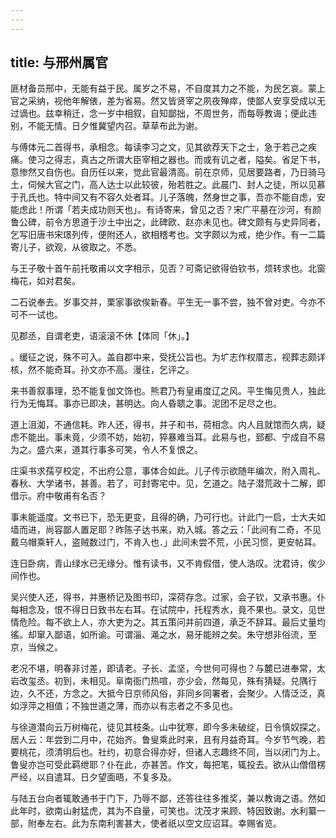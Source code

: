 ```yaml
---
---
---
```

title: 与邢州属官
---



匪材备员邢中，无能有益于民。属岁之不易，不自度其力之不能，为民乞哀。蒙上官之采纳，视他年解俵，差为省易。然又皆贤宰之夙夜殚瘁，使鄙人安享受成以无过谪也。兹幸稍迁，念一岁中相叙，自知鄙拙，不周世务，而每辱教诲；便此违别，不能无情。日夕惟冀望内召。草草布此为谢。

与傅体元二首得书，承相念。每读李习之文，见其欲荐天下之士，急于若己之疾痛。使习之得志，真古之所谓大臣宰相之器也。而或有讥之者，隘矣。省足下书，意惨然又自伤也。自历任以来，觉此官最清高。前在京师，见居要路者，乃日骑马土，伺候大官之门，高人达士以此较彼，殆若胜之。此晨门、封人之徒，所以见慕于孔氏也。特中间又有不容久处者耳。儿子落魄，然身世之事，吾亦不能自虑，安能虑此！所谓「若夫成功则天也」。有诗寄来，曾见之否？宋广平墓在沙河，有颜鲁公碑，前令方思道于沙土中出之，此碑欧、赵亦未见也。碑文颇有与史异同者，乞写旧唐书宋璟列传，便附还人，欲相稽考也。文字颇以为戒，绝少作。有一二篇寄儿子，欲观，从彼取之。不悉。

与王子敬十首午前托敬甫以文字相示，见否？可斋记欲得伯钦书，烦转求也。北窗梅花，如对君矣。

二石说奉去。岁事交并，栗家事欲俟新春。平生无一事不尝，独不曾对吏。今亦不可不一试也。

见郡丞，自谓老吏，语滚滚不休【体同「休」。】

。缓征之说，殊不可入。盖自郡中来，受抚公旨也。为圹志作权厝志，视葬志颇详核，然不能奇耳。孙文亦不高。漫往，乞评之。

来书善叙事理，恐不能复伽文饰也。熊君乃有皇甫度辽之风。平生悔见贵人，独此行为无悔耳。事亦已即决，甚明达。向人昏聩之事。泥团不足尽之也。

道上沮洳，不通信耗。昨人还，得书，并子和书，荷相念。内人且就馆而久病，疑虑不能出。事未竟，少须不妨，始初，猝暴难当耳。此易与也，郅都、宁成自不易为之。盛六来，道其行事多可笑，令人不复恨之。

庄渠书求孺亨校定，不出府公意，事体合如此。儿子传示欲随年编次，附入周礼、春秋、大学诸书，甚善。若了，可封寄宅中。见，乞道之。陆子潜荒政十二解，即借示。府中敬甫有名否？

事未能遥度。文书已下，恐无更变，且得的确，乃可行也。计此门一启，士大夫如墙而进，尚容鄙人置足耶？昨陈子达书来，劝入城。答之云：「此间有二奇，不见戴乌帽乘轩人，盗贼数过门，不肯入也．」此间未尝不荒，小民习惯，更安帖耳。

连日卧病，青山绿水已无缘分。惟有读书，又不肯假借，使人浩叹。沈君诗，俟少间作也。

吴兴使人还，得书，并惠桥记及图书印，深荷存念。过家，会子钦，又承书惠。仆每相念及，恨不得日日致书左右耳。在试院中，托程秀水，竟不果也。录文，见世情危险。每不欲上人，亦大吏为之。其五策问并前四道，承乏不辞耳。最后丈量均徭。却窜入鄙语，如所谕。可谓淄、渑之水，易牙能辨之矣。朱守想非俗流，至京，当候之。

老况不堪，明春非讨差，即请老。子长、孟坚，今世何可得也？与麓已进奉常，太岩改玺丞。初到，未相见。阜南衙门热喧，亦少会，然每见，殊有猜疑。兑隅行边，久不还，方念之。大抵今日京师风俗，非同乡同署者，会聚少。人情泛泛，真如浮萍之相值；不独世道之薄，而亦以有志者之不多见也。

与徐道潜向云万树梅花，徒见其枝条。山中犹寒，即今多未破绽，日令慎奴探之。居人云：年尝到二月中，花始齐。鲁叟乘此时来，且有月益奇耳。今岁节气晚，若要桃花，须清明后也。社约，初意合得亦好，但诸人志趣终不同，当以闭门为上。鲁叟亦岂可受此羁绁耶？仆在此，亦甚苦。作文，每把笔，辄投去。欲从山僧借楞严经，以自遣耳。日夕望面晤，不复多及。

与陆五台向者辄敢通书于门下，乃辱不鄙，还答往往多推奖，兼以教诲之语。然如此年时，欲南山射猛虎，其为不自量，可笑也。沈茂才来顾、特因致谢。水利纂一部，附奉左右。此为东南利害甚大，使者祇以空文应诏耳。幸赐省览。